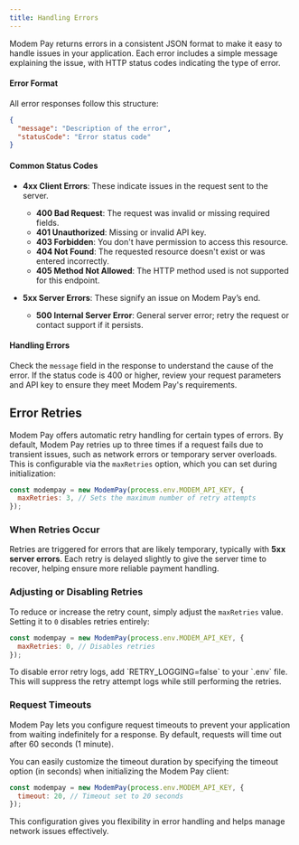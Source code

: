```yaml
---
title: Handling Errors
---
```


Modem Pay returns errors in a consistent JSON format to make it easy to handle issues in your application. Each error includes a simple message explaining the issue, with HTTP status codes indicating the type of error.

#### Error Format

All error responses follow this structure:

```json
{
  "message": "Description of the error",
  "statusCode": "Error status code"
}
```

#### Common Status Codes

- **4xx Client Errors**: These indicate issues in the request sent to the server.
  - **400 Bad Request**: The request was invalid or missing required fields.
  - **401 Unauthorized**: Missing or invalid API key.
  - **403 Forbidden**: You don't have permission to access this resource.
  - **404 Not Found**: The requested resource doesn't exist or was entered incorrectly.
  - **405 Method Not Allowed**: The HTTP method used is not supported for this endpoint.

- **5xx Server Errors**: These signify an issue on Modem Pay’s end.
  - **500 Internal Server Error**: General server error; retry the request or contact support if it persists.

#### Handling Errors

Check the `message` field in the response to understand the cause of the error. If the status code is 400 or higher, review your request parameters and API key to ensure they meet Modem Pay's requirements.

## Error Retries

Modem Pay offers automatic retry handling for certain types of errors. By default, Modem Pay retries up to three times if a request fails due to transient issues, such as network errors or temporary server overloads. This is configurable via the `maxRetries` option, which you can set during initialization:

```javascript
const modempay = new ModemPay(process.env.MODEM_API_KEY, {
  maxRetries: 3, // Sets the maximum number of retry attempts
});
```

### When Retries Occur

Retries are triggered for errors that are likely temporary, typically with **5xx server errors**. Each retry is delayed slightly to give the server time to recover, helping ensure more reliable payment handling.

### Adjusting or Disabling Retries

To reduce or increase the retry count, simply adjust the `maxRetries` value. Setting it to `0` disables retries entirely:

```javascript javascript
const modempay = new ModemPay(process.env.MODEM_API_KEY, {
  maxRetries: 0, // Disables retries
});
```

<Tip>
To disable error retry logs, add `RETRY_LOGGING=false` to your `.env` file. This will suppress the retry attempt logs while still performing the retries.
</Tip>

### Request Timeouts

Modem Pay lets you configure request timeouts to prevent your application from waiting indefinitely for a response. By default, requests will time out after 60 seconds (1 minute).

You can easily customize the timeout duration by specifying the timeout option (in seconds) when initializing the Modem Pay client:

```javascript javascript
const modempay = new ModemPay(process.env.MODEM_API_KEY, {
  timeout: 20, // Timeout set to 20 seconds
});
```

This configuration gives you flexibility in error handling and helps manage network issues effectively.
